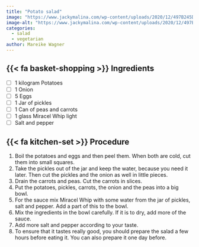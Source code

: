 ```yaml
---
title: "Potato salad"
image: "https://www.jackymalina.com/wp-content/uploads/2020/12/497B245D-2453-4312-A2B8-7A673EE6DA8E-1152x1536.jpeg"
image-alt: "https://www.jackymalina.com/wp-content/uploads/2020/12/497B245D-2453-4312-A2B8-7A673EE6DA8E-1152x1536.jpeg"
categories:
  - salad
  - vegetarian
author: Mareike Wagner
---
```


## {{< fa basket-shopping >}} Ingredients

- [ ] 1 kilogram Potatoes
- [ ] 1 Onion
- [ ] 5 Eggs
- [ ] 1 Jar of pickles
- [ ] 1 Can of peas and carrots
- [ ] 1 glass Miracel Whip light
- [ ] Salt and pepper

## {{< fa kitchen-set >}} Procedure

1. Boil the potatoes and eggs and then peel them. When both are cold, cut them into small squares.
2. Take the pickles out of the jar and keep the water, because you need it later. Then cut the pickles and the onion as well in little pieces.
3. Drain the carrots and peas. Cut the carrots in slices.
4. Put the potatoes, pickles, carrots, the onion and the peas into a big bowl.
5. For the sauce mix Miracel Whip with some water from the jar of pickles, salt and pepper. Add a part of this to the bowl.
6. Mix the ingredients in the bowl carefully. If it is to dry, add more of the sauce.
7. Add more salt and pepper according to your taste.
8. To ensure that it tastes really good, you should prepare the salad a few hours before eating it. You can also prepare it one day before.

